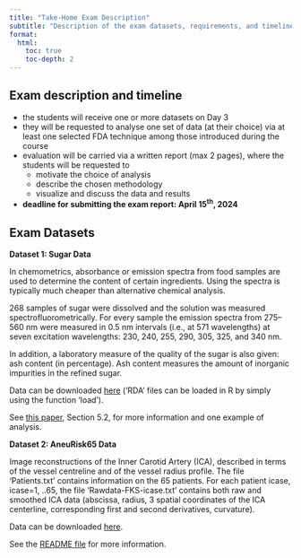 ```yaml
---
title: "Take-Home Exam Description"
subtitle: "Description of the exam datasets, requirements, and timeline"
format: 
  html:
    toc: true
    toc-depth: 2
---
```


## Exam description and timeline
* the students will receive one or more datasets on Day 3
* they will be requested to analyse one set of data (at their choice) via at least one selected FDA technique among those introduced during the course
* evaluation will be carried via a written report (max 2 pages), where the students will be requested to
    + motivate the choice of analysis
    + describe the chosen methodology
    + visualize and discuss the data and results
* **deadline for submitting the exam report: April 15^th^, 2024**

## Exam Datasets

**Dataset 1: Sugar Data**

In chemometrics, absorbance or emission spectra from food samples are used to determine the content of certain ingredients. Using the spectra is typically much cheaper than alternative chemical analysis. 

268 samples of sugar were dissolved and the solution was measured
spectrofluorometrically. For every sample the emission spectra from 275–560 nm were measured in 0.5 nm intervals (i.e., at 571 wavelengths) at seven excitation wavelengths: 230, 240, 255, 290, 305, 325, and 340 nm.

In addition, a laboratory measure of the quality of the sugar is also given: ash content (in percentage). Ash content measures the amount of inorganic impurities in the refined sugar.

Data can be downloaded [here](https://github.com/valeriavitelli/PhDcourse_FDA/blob/main/data/Data_Sugar.RDA) ('RDA' files can be loaded in R by simply using the function 'load').

See [this paper](https://www4.stat.ncsu.edu/~staicu/papers/msFGRPL_R1.pdf), Section 5.2, for more information and one example of analysis.


**Dataset 2: AneuRisk65 Data**

Image reconstructions of the Inner Carotid Artery (ICA), described in terms of the vessel centreline and of the vessel radius profile. The file 'Patients.txt' contains information on the 65 patients. For each patient icase, icase=1, ..65, the file 'Rawdata-FKS-icase.txt' contains
both raw and smoothed ICA data (abscissa, radius, 3 spatial coordinates of the ICA centerline, corresponding first and second derivatives, curvature). 

Data can be downloaded [here](https://github.com/valeriavitelli/PhDcourse_FDA/blob/main/data/AneuRisk65.zip).

See the [README file](https://github.com/valeriavitelli/PhDcourse_FDA/blob/main/data/AneuRisk65_ReadMe.pdf) for more information.
